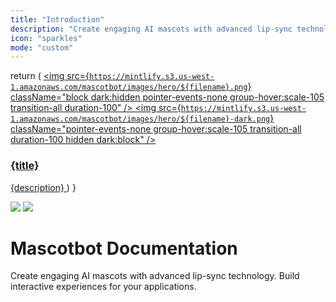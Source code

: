 ```yaml
---
title: "Introduction"
description: "Create engaging AI mascots with advanced lip-sync technology. Build interactive experiences for your applications."
icon: "sparkles"
mode: "custom"
---
```


  return (
    <a className="group cursor-pointer pb-8" href={href}>
      <img src={`https://mintlify.s3.us-west-1.amazonaws.com/mascotbot/images/hero/${filename}.png`} className="block dark:hidden pointer-events-none group-hover:scale-105 transition-all duration-100" />
      <img src={`https://mintlify.s3.us-west-1.amazonaws.com/mascotbot/images/hero/${filename}-dark.png`} className="pointer-events-none group-hover:scale-105 transition-all duration-100 hidden dark:block" />
      <h3 className="mt-5 text-gray-900 dark:text-zinc-50 font-medium">{title}</h3>
      <span className="mt-1.5">
        {description}
      </span>
    </a>
  )
}

<div className="relative">
<div className="absolute top-0 lg:-top-16 left-0 right-0">
<img
  src="https://mintlify.s3.us-west-1.amazonaws.com/mascotbot/images/hero/background-light.png"
  className="block dark:hidden pointer-events-none"
/>
<img
  src="https://mintlify.s3.us-west-1.amazonaws.com/mascotbot/images/hero/background-dark.png"
  className="hidden dark:block pointer-events-none"
/>

</div>

<div className="px-4 py-16 lg:py-48 lg:pb-24 max-w-3xl mx-auto">
<h1 className="text-5xl font-medium text-center text-gray-900 dark:text-zinc-50 tracking-tight mascotbot-heading">
Mascotbot Documentation

</h1>

<p className="max-w-xl mx-auto px-4 mt-4 text-lg text-center text-gray-500 dark:text-zinc-500">
Create engaging AI mascots with advanced lip-sync technology. Build interactive experiences for your applications.

</p>

<div className="px-6 lg:px-0 mt-12 lg:mt-24 grid sm:grid-cols-2 gap-x-6 gap-y-4">
<HeroCard filename="react-sdk" title="React SDK" description="Integrate Mascotbot into your React applications with our powerful SDK" href="/libraries/react-sdk" />

<HeroCard filename="react-native" title="React Native SDK" description="Build mobile experiences with our React Native SDK for iOS and Android" href="/libraries/react-native-sdk" />

<HeroCard filename="mascots" title="Ready-made Mascots" description="Browse our collection of pre-built mascots with unique personalities" href="/mascots/ready-to-use-mascots" />

<HeroCard filename="api-reference" title="API Reference" description="Explore our comprehensive API documentation and integration guides" href="/api-reference" />

</div>

</div>

</div> 